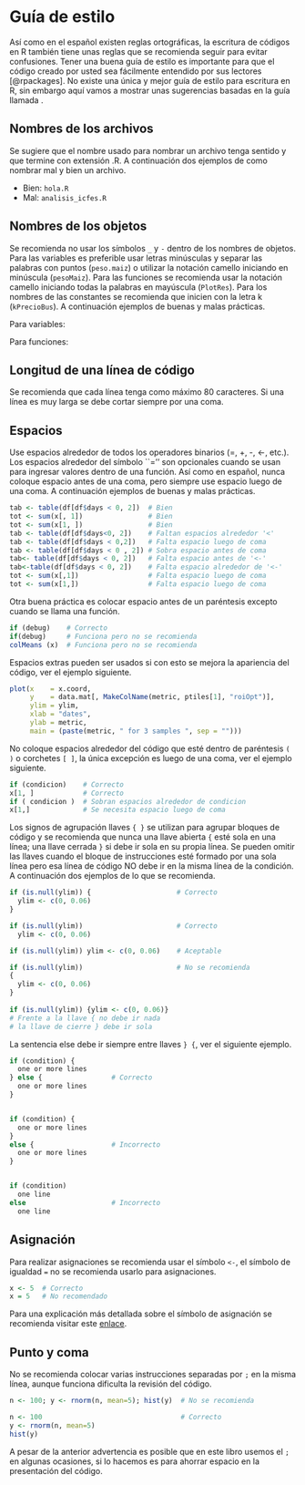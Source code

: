 # Guía de estilo {#estilo}

Así como en el español existen reglas ortográficas, la escritura de códigos en R también tiene unas reglas que se recomienda seguir para evitar confusiones. Tener una buena guía de estilo \index{guía de estilo} es importante para que el código creado por usted sea fácilmente entendido por sus lectores [@rpackages]. No existe una única y mejor guía de estilo para escritura en R, sin embargo aquí vamos a mostrar unas sugerencias basadas en la guía llamada \href{https://google.github.io/styleguide/Rguide.xml}{\textit{Google's R style guide}}.

## Nombres de los archivos
Se sugiere que el nombre usado para nombrar un archivo tenga sentido y que termine con extensión .R. A continuación dos ejemplos de como nombrar mal y bien un archivo.

- Bien: `hola.R`
- Mal: `analisis_icfes.R`

## Nombres de los objetos
Se recomienda no usar los símbolos `_` y `-` dentro de los nombres de objetos. Para las variables es preferible usar letras minúsculas y separar las palabras con puntos (`peso.maiz`) o utilizar la notación camello iniciando en minúscula (`pesoMaiz`). Para las funciones se recomienda usar la notación camello iniciando todas la palabras en mayúscula (`PlotRes`). Para los nombres de las constantes se recomienda que inicien con la letra k (`kPrecioBus`). A continuación ejemplos de buenas y malas prácticas.

Para variables:

\begin{itemize}
	\item Bien: \verb|avg.clicks|
	\item Aceptable: \verb|avgClicks|
	\item Mal: \verb|avg_Clicks|
\end{itemize}

Para funciones:

\begin{itemize}
	\item Bien: \verb|CalculateAvgClicks| 
	\item Mal: \verb|calculate_avg_clicks| , \verb|calculateAvgClicks|
\end{itemize}

## Longitud de una línea de código
Se recomienda que cada línea tenga como máximo 80 caracteres. Si una línea es muy larga se debe cortar siempre por una coma.

## Espacios
Use espacios alrededor de todos los operadores binarios (=, +, -, <-, etc.). Los espacios alrededor del símbolo ``='' son opcionales cuando se usan para ingresar valores dentro de una función. Así como en español, nunca coloque espacio antes de una coma, pero siempre use espacio luego de una coma. A continuación ejemplos de buenas y malas prácticas.

```r
tab <- table(df[df$days < 0, 2])  # Bien
tot <- sum(x[, 1])                # Bien
tot <- sum(x[1, ])                # Bien
tab <- table(df[df$days<0, 2])    # Faltan espacios alrededor '<' 
tab <- table(df[df$days < 0,2])   # Falta espacio luego de coma
tab <- table(df[df$days < 0 , 2]) # Sobra espacio antes de coma
tab<- table(df[df$days < 0, 2])   # Falta espacio antes de '<-'
tab<-table(df[df$days < 0, 2])    # Falta espacio alrededor de '<-'
tot <- sum(x[,1])                 # Falta espacio luego de coma
tot <- sum(x[1,])                 # Falta espacio luego de coma
```

Otra buena práctica es colocar espacio antes de un paréntesis excepto cuando se llama una función.

```r
if (debug)    # Correcto
if(debug)     # Funciona pero no se recomienda
colMeans (x)  # Funciona pero no se recomienda
```

Espacios extras pueden ser usados si con esto se mejora la apariencia del código, ver el ejemplo siguiente.

```r
plot(x    = x.coord,
     y    = data.mat[, MakeColName(metric, ptiles[1], "roiOpt")],
     ylim = ylim,
     xlab = "dates",
     ylab = metric,
     main = (paste(metric, " for 3 samples ", sep = "")))
```

No coloque espacios alrededor del código que esté dentro de paréntesis `( )` o corchetes `[ ]`, la única excepción es luego de una coma, ver el ejemplo siguiente.

```r
if (condicion)    # Correcto 
x[1, ]            # Correcto
if ( condicion )  # Sobran espacios alrededor de condicion
x[1,]             # Se necesita espacio luego de coma
```

Los signos de agrupación llaves `{ }` se utilizan para agrupar bloques de código y se recomienda que nunca una llave abierta `{` esté sola en una línea; una llave cerrada `}` si debe ir sola en su propia línea. Se pueden omitir las llaves cuando el bloque de instrucciones esté formado por una sola línea pero esa línea de código NO debe ir en la misma línea de la condición. A continuación dos ejemplos de lo que se recomienda.

```r
if (is.null(ylim)) {                     # Correcto
  ylim <- c(0, 0.06)
}

if (is.null(ylim))                       # Correcto
  ylim <- c(0, 0.06)

if (is.null(ylim)) ylim <- c(0, 0.06)    # Aceptable

if (is.null(ylim))                       # No se recomienda
{        
  ylim <- c(0, 0.06)
}
	
if (is.null(ylim)) {ylim <- c(0, 0.06)}
# Frente a la llave { no debe ir nada
# la llave de cierre } debe ir sola
```

La sentencia else debe ir siempre entre llaves `} {`, ver el siguiente ejemplo.

```r
if (condition) {         
  one or more lines
} else {                 # Correcto
  one or more lines
}


if (condition) {         
  one or more lines
}
else {                   # Incorrecto
  one or more lines
}


if (condition)           
  one line
else                     # Incorrecto
  one line
```

## Asignación

Para realizar asignaciones se recomienda usar el símbolo `<-`, el símbolo de igualdad `=` no se recomienda usarlo para asignaciones.

```r
x <- 5  # Correcto
x = 5   # No recomendado
```

Para una explicación más detallada sobre el símbolo de asignación se recomienda visitar este [enlace](http://www.win-vector.com/blog/2016/12/the-case-for-using-in-r/).

## Punto y coma
No se recomienda colocar varias instrucciones separadas por `;` en la misma línea, aunque funciona dificulta la revisión del código.

```r
n <- 100; y <- rnorm(n, mean=5); hist(y)  # No se recomienda

n <- 100                                  # Correcto
y <- rnorm(n, mean=5)
hist(y)
```
A pesar de la anterior advertencia es posible que en este libro usemos el `;` en algunas ocasiones, si lo hacemos es para ahorrar espacio en la presentación del código.



